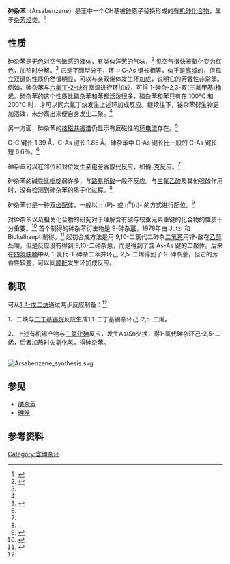 {{Chembox
|   NameEn = Arsabenzene
|   ImageFile = Arsabenzene-2D-skeletal.png
|   ImageSize = 70px
|   ImageName = 砷杂苯的结构
|   ImageFile1 = 
|   ImageSize1 = 
|   ImageName1 = 
|   IUPACName = 
| Section1 = {{Chembox Identifiers
| CASNo = 289-31-6
| CASNo_Ref = {{cascite|correct|??}}
|    RTECS  =  
|    UNNumber  =  
|    EINECS  =  
|  PubChem  =  136132
|  ChemSpiderID  =  119909
|  ChemSpiderID_Ref  = {{chemspidercite|correct|chemspider}}|  SMILES  =  [as]1ccccc1
|  SMILES1  =  C1=CC=[As]C=C1
|  StdInChI  =  1S/C5H5As/c1-2-4-6-5-3-1/h1-5H
|  StdInChI_Ref  = {{stdinchicite|correct|chemspider}}|  InChI  =  1/C5H5As/c1-2-4-6-5-3-1/h1-5H
|  StdInChIKey  =  XRFXFAVKXJREHL-UHFFFAOYSA-N
|  StdInChIKey_Ref  = {{stdinchicite|correct|chemspider}}|  InChIKey  =  XRFXFAVKXJREHL-UHFFFAOYAM
}}
| Section2 = {{Chembox Properties
|   Formula = C<sub>5</sub>H<sub>5</sub>As
|   MolarMass = 152.026 
|   Appearance = 对空气敏感的液体
|   Density = 
|   Solubility = 
|   MeltingPt = -54 °C
|   BoilingPt = < 25 °C
|   Viscosity = 
  }}
| Section3 = {{Chembox Structure
|   MolShape = 平面型
|   Dipole = 
  }}
| Section4 = {{Chembox Thermochemistry
|   DeltaHf = 
|   Entropy = 
  }}
| Section7 = {{Chembox Hazards
|   ExternalMSDS = 
|   EUClass = 
|   EUIndex = 
|   RPhrases = 
|   SPhrases = 
|   NFPA-H = 
|   NFPA-F = 
|   NFPA-R = 
|   NFPA-O = 
|   FlashPt = 
  }}
| Section8 = {{Chembox Related
|   OtherAnions = 
|   OtherCations = 
|   OtherCpds = }}}}

'''砷杂苯'''（Arsabenzene）是[[苯|苯]]中一个CH基被[[砷|砷]]原子替换形成的[[有机砷化合物|有机砷化合物]]，属于[[杂芳烃|杂芳烃]]类。<ref name="Ebroich">{{cite book en| last = Elschenbroich | first = C. | title = Organometallics | pages = 229-230 | year = 2006 | publisher = Wiley-VCH Weinheim | language =  de | isbn = 3527293906}}</ref>

==性质==
砷杂苯是无色对空气敏感的液体，有类似洋葱的气味，<ref name="Cardo">{{cite book en| last = Cadogan | first = J. I. G.| coauthors = Buckingham, J.; Macdonald, F. | title = Dictionary of Organic Compounds 10 (6) | pages =  491 | year = 1997 | publisher = CRC Press | isbn = 0412541106}}</ref> 见空气很快被氧化变为红色，加热时分解。<ref name="Ebroich"/> 它是平面型分子，环中 C-As 键长相等，似乎是[[离域|离域]]的，但孤立双键的性质仍然很明显，可以与亲双烯体发生[[环加成|环加成]]，说明它的[[芳香性|芳香性]]非常弱。例如，砷杂苯与[[六氟丁-2-炔|六氟丁-2-炔]]在室温进行环加成，可得 1-砷杂-2,3-双(三氟甲基)[[桶烯|桶烯]]。砷杂苯的这个性质比[[磷杂苯|磷杂苯]]和[[苯|苯]]都活泼很多，磷杂苯和苯只有在 100°C 和 200°C 时，才可以同六氟丁炔发生上述环加成反应。继续往下，铋杂苯衍生物更加活泼，未分离出来便自身发生二聚。<ref name="Ashe"/>

另一方面，砷杂苯的[[核磁共振谱|核磁共振谱]]仍显示有反磁性的[[环电流|环电流]]存在。<ref>{{cite journal en| last = Ashe | first = A. J. | coauthors =  Chan, W.; Smith, T. W.; Taba, K. M. | title = Electrophilic aromatic substitution reactions of arsabenzene | journal =  Journal of Organic Chemistry | year = 1981 | volume = 46 | issue = 5 | pages = 881-885 | doi = 10.1021/jo00318a012}}</ref>

C-C 键长 1.39 Å，C-As 键长 1.85 Å。砷杂苯中 C-As 键长比一般的 C-As 键长短 6.6％。<ref name="Ebroich"/>

砷杂苯可以在邻位和对位发生[[亲电芳香取代反应|亲电芳香取代反应]]，如[[傅-克反应|傅-克反应]]。<ref name="Cardo"/>

砷杂苯的碱性比[[吡啶|吡啶]]弱许多，与[[路易斯酸|路易斯酸]]一般不反应。与[[三氟乙酸|三氟乙酸]]及其他强酸作用时，没有检测到砷杂苯的质子化过程。<ref name="Ashe"/>

砷杂苯也是一种[[双齿配体|双齿配体]]，一般以 η<sup>1</sup>(P)- 或 η<sup>6</sup>(π)- 的方式进行配位。<ref>{{cite journal en| last = Sadimenko | first =  A. P. | title = Organometallic Complexes of B-, Si- (Ge-), and P- (As-, Sb-) Analogues of Pyridine.  | journal = Advances in Heterocyclic Chemistry | volume =  89 | pages = 125-157 | doi = 10.1016/S0065-2725(05)89003-8}}</ref>

对砷杂苯以及相关化合物的研究对于理解含有碳与较重元素重键的化合物的性质十分重要。<ref name="Eicher">{{cite book en| last  = Eicher, | first = T. | coauthors =  Hauptmann, S.; Suschitzky, H.; Suschitzky, J.  | title = The chemistry of heterocycles: structure, reactions, syntheses, and applications | edition = (2) | pages = 368 | publisher = Wiley-VCH Weinheim | language =  de | isbn = 3527307206}}</ref> 首个制得的砷杂苯衍生物是 9-砷杂[[蒽|蒽]]，1978年由 Jutzi 和 Bickelhaupt 制得。<ref name="Ashe">{{cite journal en| last = Ashe | first = A. J. | title = The Group 5 heterobenzenes | journal = Accounts of Chemical Research | year =  1978 | volume =  11 | issue = 4 | pages = 153-157 | doi = 10.1021/ar50124a005}}</ref> 起初合成方法是用 9,10-二氯代二砷杂[[二氢蒽|二氢蒽]]用锌-酸在[[乙醇|乙醇]]处理，但是反应没有得到 9,10-二砷杂蒽，而是得到了含 As-As 键的二聚体。后来在[[四氢呋喃|四氢呋喃]]中从 1-氯代-1-砷杂二苯并环己-2,5-二烯得到了 9-砷杂蒽，但它的芳香性较差，可以同[[顺酐|顺酐]]发生环加成反应。

== 制取 ==
可从[[1,4-戊二炔|1,4-戊二炔]]通过两步反应制备：<ref name="Ebroich"/>

1、二炔与[[二丁基锡烷|二丁基锡烷]]反应生成1,1-二丁基锡杂环己-2,5-二烯。

2、上述有机锡产物与[[三氯化砷|三氯化砷]]反应，发生As/Sn交换，得1-氯代砷杂环己-2,5-二烯，后者加热时失[[氯化氢|氯化氢]]，得砷杂苯。

<br />
[[File:Arsabenzene_synthesis.svg|center]]

==参见==
*[[磷杂苯|磷杂苯]]
*[[砷唑|砷唑]]

== 参考资料 ==
{{Reflist}}


[[Category:含砷杂环|Category:含砷杂环]]